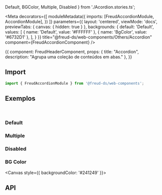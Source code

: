   Default,
  BGColor,
  Multiple,
  Disabled
} from './Acordion.stories.ts';

<Meta
  decorators={[
    moduleMetadata({
      imports: [FreudAccordionModule, AccordionModule],
    })
  ]}
  parameters={{
    layout: 'centered',
    viewMode: 'docs',
    previewTabs: {
      canvas: { hidden: true }
    },
    backgrounds: {
      default: 'Default',
      values: [
        { name: 'Default', value: '#FFFFFF' },
        { name: 'BgColor', value: '#6732D1' },
      ],
    }
  }}
title="@freud-ds/web-components/Others/Accordion" component={FreudAccordionComponent} />

<Story name="Storyname-hidden">
  {{
    component: FreudHeaderComponent,
    props: {
      title: "Accordion",
      description: "Agrupa uma coleção de conteúdos em abas."
    },
  }}
</Story>

## <a id="importing"></a>Import

```ts
import { FreudAccordionModule } from '@freud-ds/web-components';
```

## <a id="exemplos"></a>Exemplos
<br />

### Default
<Canvas>
  <Story story={Default}/>
</Canvas>

### Multiple
<Canvas>
  <Story story={Multiple}/>
</Canvas>

### Disabled
<Canvas>
  <Story story={Disabled}/>
</Canvas>

### BG Color
<Canvas style={{ backgroundColor: '#241249' }}>
  <Story story={BGColor}/>
</Canvas>

## <a id="api"></a>API
<ArgsTable of={FreudAccordionComponent} />
